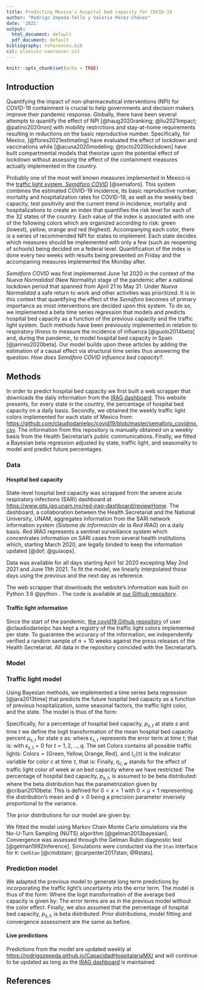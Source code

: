 ```yaml
---
title: Predicting Mexico's hospital bed capacity for COVID-19
author: "Rodrigo Zepeda-Tello y Valeria Pérez-Chávez"
date: '2021'
output:
  html_document: default
  pdf_document: default
bibliography: references.bib
csl: elsevier-vancouver.csl
---
```


```r
knitr::opts_chunk$set(echo = TRUE)
```


## Introduction

Quantifying the impact of non-pharmaceutical interventions (NPI) for COVID-19 
containment is crucial to help governments and decision makers improve their 
pandemic response. Globally, there have been several attempts to quantify the effect of NPI [@haug2020ranking; @liu2021impact; @patino2020non] with mobility restrictions and stay-at-home requirements resulting in reductions on the basic reproductive number. Specifically, for Mexico, [@flores2021estimating] have evaluated the effect of lockdown and vaccinations while [@acuna2020modeling; @tocto2020lockdown] have built compartmental models that theorize upon the potential effect of lockdown without assessing the effect of the containment measures actually implemented in the country.  

Probably one of the most well known measures implemented in Mexico is the [traffic light system, _Semáforo COVID_](https://coronavirus.gob.mx/semaforo/) [@semaforo]. This system combines the estimated COVID-19 incidence, its basic reproductive number, mortality and hospitalization rates for COVID-19, as well as the weekly bed capacity, test positivity and the current trend in incidence, mortality and hospitalizations to create an index that quantifies the risk level for each of the 32 states of the country. Each value of the index is associated with one of the following colors which are organized according to risk: green (lowest), yellow, orange and red (highest). Accompanying each color, there is a series of recommended NPI for states to implement. Each state decides which measures should be implemented with only a few (such as reopening of schools) being decided on a federal level. Quantification of the index is done every two weeks with results being presented on Friday and the accompaning measures implemented the Monday after. 

_Semáforo COVID_ was first implemented June 1st 2020 in the context of the _Nueva Normalidad_ (New Normality) stage of the pandemic after a national lockdown period that spanned from April 21 to May 31. Under _Nueva Normalidad_ a safe return to work and other activities was prioritized. It is in this context that quantifying the effect of the _Semáforo_ becomes of primary importance as most interventions are decided upon this system. To do so, we implemented a beta time series regression that models and predicts hospital bed capacity as a function of the previous capacity and the traffic light system. Such methods have been previously implemented in relation to respiratory illness to measure the incidence of influenza [@guolo2014beta] and, during the pandemic, to model hospital bed capacity in Spain [@jannes2020beta]. Our model builds upon these articles by adding the estimation of a causal effect via structural time series thus answering the question: _How does Semáforo COVID influence bed capacity?_. 


## Methods

In order to predict hospital bed capacity we first built a web scrapper that
downloads the daily information from the [IRAG dashboard](https://www.gits.igg.unam.mx/red-irag-dashboard/reviewHome). 
This website presents, for every state in the country, the percentage of 
hospital bed capacity on a daily basis. Secondly, we obtained the weekly
traffic light colors implemented for each state of Mexico from: [https://github.com/claudiodanielpc/covid19/blob/master/semaforo_covidmx.csv](https://github.com/claudiodanielpc/covid19/blob/master/semaforo_covidmx.csv). The information from this repository is manually obtained on a weekly basis from the Health Secretariat's public 
communications. Finally, we fitted a Bayesian beta regression adjusted by state, 
traffic light, and seasonality to model and predict future percentages. 

### Data

#### Hospital bed capacity

State-level hospital bed capacity was scrapped from the severe acute respiratory infections (SARI) dashboard at [https://www.gits.igg.unam.mx/red-irag-dashboard/reviewHome](https://www.gits.igg.unam.mx/red-irag-dashboard/reviewHome). The dashboard, a collaboration between the Health Secretariat and the National University, UNAM, aggregates information from the SARI network information system (_Sistema de Información de la Red IRAG_) on a daily basis. _Red IRAG_ represents a sentinel surveillance system which concentrates information on SARI cases from several health institutions which, starting March 2020, are legally binded to keep the information updated [@dof; @guiaops]. 

Data was available for all days starting April 1st 2020 excepting May 2nd 2021 and June 11th 2021. To fit the model, we linearly interpolated those days using the previous and the next day as reference.  

The web scrapper that downloads the website's information was built on Python 3.6 @python . The code is available at [our Github repository](https://github.com/RodrigoZepeda/CapacidadHospitalariaMX/tree/master/scripts). 

#### Traffic light information

Since the start of the pandemic, [the covid19 Github repository]([https://github.com/claudiodanielpc/covid19/blob/master/semaforo_covidmx.csv](https://github.com/claudiodanielpc/covid19/blob/master/semaforo_covidmx.csv)) of user \@claudiodanielpc has kept a registry of the traffic light colors implemented per state. To guarantee the accuracy of the information, we independently verified a random sample of $n = 10$ weeks against the press releases of the Health Secretariat. All data in the repository coincided with the Secretariat's.       


### Model

### Traffic light model
Using Bayesian methods, we implemented a time series beta regression [@jara2013time] that predicts the future hospital bed capacity  as a function of previous hospitalization, some seasonal factors, the traffic light color, and the state. The model is thus of the form:
\begin{equation}
\text{Bed Capacity (%)} = \text{State effect} + 
\text{Seasonal effect} + \text{Traffic light effect} +
\text{Previous Bed Capacity (%)} + \text{Previous Errors}
\end{equation}

Specifically, for a percentage of hospital bed capacity, $p_{s,t}$ at state $s$ and time $t$ we define the logit transformation of the mean hospital bed capacity percent $\mu_{s,t}$ for state $s$ as:
\begin{equation}
\begin{aligned}
\text{logit}(\mu_{s,t}) & = \alpha_s + \sum\limits_{i = 1}^{r}\big[ a_{s,i} \cdot \sin( 2\pi t i / 365) + b_{s,i} \cdot \cos( 2\pi t i / 365)\big] + \sum\limits_{j = 1}^p \lambda_k \cdot \text{logit}( p_{s,t-j} ) \\
& \quad + \sum\limits_{k = 1}^{q} \varphi_k \cdot \epsilon_{s,t-k} + \sum\limits_{k = h_{min}}^{h_{max}} \sum\limits_{c \in \text{Colors}} \eta_{c, k - h_{min}} \cdot \mathbb{I}_{c}(k-h_{min}\cdot t)
\end{aligned}
\end{equation}
where $\epsilon_{s,t}$ represents the error term at time $t$; that is:
\begin{equation}
\begin{aligned}
\epsilon_{s,t-l} & = \text{logit}(p_{s,t-l}) - \bigg[ \alpha_s + \sum\limits_{i = 1}^{r}\big[ a_{s,i} \cdot \sin( 2\pi (t-l) i / 365) + b_{s,i} \cdot \cos( 2\pi (t-l) i / 365) \big] + \sum\limits_{j = 1}^p \lambda_k \cdot \text{logit}( p_{s,(t-l) - j} ) \\
& \quad + \sum\limits_{k = h_{min}}^{h_{max}} \sum\limits_{c \in \text{Colors}} \eta_{c, k - h_{min}} \cdot \mathbb{I}_{c}(k-h_{min})  + \sum\limits_{k = 1}^{q} \varphi_k \cdot \epsilon_{s,(t-l) - k} \bigg],
\end{aligned}
\end{equation}
with $\epsilon_{s,t} = 0$ for $t = 1, 2, \dots, q$. The set $\text{Colors}$ contains all possible traffic lights: $\text{Colors} = \{\text{Green}, \text{Yellow}, \text{Orange}, \text{Red}\}$, and $\mathbb{I}_{c}(\tau)$ is the indicator variable for color $c$ at time $\tau$, that is:
\begin{equation}
\mathbb{I}_{c}\big(\tau) = \begin{cases}
0 & \text{ if traffic light color on day } \tau \text{ is not }c,\\
1 & \text{ if traffic light color on day } \tau \text{ is }c.
\end{cases}
\end{equation}
Finally, $\eta_{c, w}$ stands for the effect of traffic light color of week $w$ on bed capacity where we have restricted:
\begin{equation}
\eta_{\text{Red}, w} \leq \eta_{\text{Orange}, w} \leq \eta_{\text{Yellow}, w} \leq \eta_{\text{Green}, k - w} \leq 0.
\end{equation}
The percentage of hospital bed capacity, $p_{s,t}$, is assumed to be beta 
distributed: 
\begin{equation}
\begin{aligned}
p_{s,t} \sim \textrm{Beta}(\mu_{s,t}, \kappa)
\end{aligned}
\end{equation}
where the beta distribution has the parametrization given by @cribari2010beta:
\begin{equation}
f(x) = \dfrac{\Gamma (\kappa)}{\Gamma(\mu  \kappa) \Gamma\big((1 - \mu)\cdot \kappa \big)} x^{\mu\cdot \kappa - 1} (1 - x)^{(1 - \mu)\cdot \kappa - 1}.
\end{equation}
This is defined for $0 < x < 1$ with $0 < \mu < 1$ representing the distribution's mean and $\phi > 0$ being a precision parameter inversely proportional to the variance. 

The prior distributions for our model are given by: 
\begin{equation}
\begin{aligned}
\alpha_s & \sim  \textrm{Normal}\big(\mu_{\text{State}},\sigma_{\text{State}}\big),
\end{aligned}
\end{equation}


We fitted the model using Markov Chain Monte Carlo simulations via the No-U-Turn Sampling (NUTS) algorithm [@gelman2013bayesian]. Convergence was assessed through 
the Gelman Rubin diagnostic test [@gelman1992inference]. Simulations were 
conducted via the `Stan` interface for `R`: `CmdStan` [@cmdstanr; @carpenter2017stan; @Rstats]. 

### Prediction model

We adapted the previous model to generate long term predictions by incorporating the traffic light's uncertainty into the error term. The model is thus of the form:
\begin{equation}
\text{Bed Capacity (%)} = \text{State effect} + 
\text{Seasonal effect} + 
\text{Previous Bed Capacity (%)} + \text{Previous Errors}
\end{equation}
Where the logit transformation of the average bed capacity is given by:
\begin{equation}
\begin{aligned}
\text{logit}(\mu_{s,t}) & = \alpha_s + \sum\limits_{i = 1}^{r}\big[ a_{s,i} \cdot \sin( 2\pi t i / 365) + b_{s,i} \cdot \cos( 2\pi t i / 365)\big] + \sum\limits_{j = 1}^p \lambda_k \cdot \text{logit}( p_{s,t-j} ) + \sum\limits_{k = 1}^{q} \varphi_k \cdot \epsilon_{s,t-k} 
\end{aligned}
\end{equation}
The error terms are as in the previous model without the color effect. Finally, we also assumed that the percentage of hospital bed capacity, $p_{s,t}$, is beta 
distributed: 
\begin{equation}
\begin{aligned}
p_{s,t} \sim \textrm{Beta}(\mu_{s,t}, \kappa)
\end{aligned}
\end{equation}
Prior distributions, model fitting and convergence assessment are the same as before. 

<!--
### Evaluation
-->

#### Live predictions

Predictions from the model are updated weekly at [https://rodrigozepeda.github.io/CapacidadHospitalariaMX/](https://rodrigozepeda.github.io/CapacidadHospitalariaMX/) and will continue to be updated as long as the [IRAG dashboard](https://www.gits.igg.unam.mx/red-irag-dashboard/reviewHome) is maintained.

<!--
## Results

Figura 1 de las grafiquitas de todo mundo y se discute mínimo y máximo así como 
aquellos estados con mayor ocupación / menor. 

Tabla 1 efectos del semáforo por estado

## Discussion 
-->

## References
